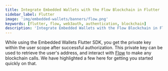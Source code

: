 ```yaml
---
title: Integrate Embedded Wallets with the Flow Blockchain in Flutter
sidebar_label: Flutter
image: 'img/embedded-wallets/banners/flow.png'
keywords: [flutter, flow, web3auth, authentication, blockchain]
description: 'Integrate Embedded Wallets with the Flow Blockchain in Flutter | Embedded Wallets'
---
```



While using the Embedded Wallets Flutter SDK, you get the private key within the user scope after successful authorization. This private key can be used to retrieve the user's address, and interact with [Flow](https://developers.flow.com/) to make any blockchain calls. We have highlighted a few here for getting you started quickly on that.

<EVMInteraction />
